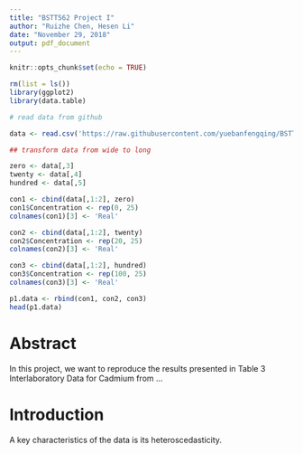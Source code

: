 ```yaml
---
title: "BSTT562 Project I"
author: "Ruizhe Chen, Hesen Li"
date: "November 29, 2018"
output: pdf_document
---
```


```r
knitr::opts_chunk$set(echo = TRUE)
```

```r
rm(list = ls())
library(ggplot2)
library(data.table)

# read data from github

data <- read.csv('https://raw.githubusercontent.com/yuebanfengqing/BSTT-562/master/data.csv', sep = ',', header = T)

## transform data from wide to long 

zero <- data[,3]
twenty <- data[,4]
hundred <- data[,5]

con1 <- cbind(data[,1:2], zero)
con1$Concentration <- rep(0, 25)
colnames(con1)[3] <- 'Real'

con2 <- cbind(data[,1:2], twenty)
con2$Concentration <- rep(20, 25)
colnames(con2)[3] <- 'Real'

con3 <- cbind(data[,1:2], hundred)
con3$Concentration <- rep(100, 25)
colnames(con3)[3] <- 'Real'

p1.data <- rbind(con1, con2, con3)
head(p1.data)
```

# Abstract

In this project, we want to reproduce the results presented in Table 3 Interlaboratory Data for Cadmium from ... 

# Introduction

A key characteristics of the data is its heteroscedasticity.



